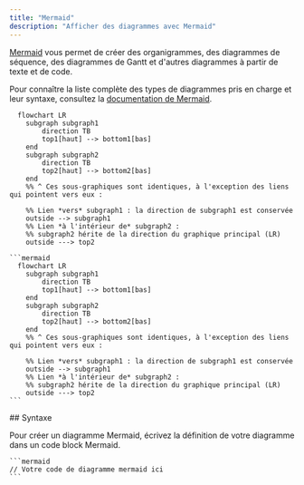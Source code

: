 ```yaml
---
title: "Mermaid"
description: "Afficher des diagrammes avec Mermaid"
---
```


[Mermaid](https://mermaid.js.org/) vous permet de créer des organigrammes, des diagrammes de séquence, des diagrammes de Gantt et d&#39;autres diagrammes à partir de texte et de code.

Pour connaître la liste complète des types de diagrammes pris en charge et leur syntaxe, consultez la [documentation de Mermaid](https://mermaid.js.org/intro/).

```mermaid
  flowchart LR
    subgraph subgraph1
        direction TB
        top1[haut] --> bottom1[bas]
    end
    subgraph subgraph2
        direction TB
        top2[haut] --> bottom2[bas]
    end
    %% ^ Ces sous-graphiques sont identiques, à l'exception des liens qui pointent vers eux :

    %% Lien *vers* subgraph1 : la direction de subgraph1 est conservée
    outside --> subgraph1
    %% Lien *à l'intérieur de* subgraph2 :
    %% subgraph2 hérite de la direction du graphique principal (LR)
    outside ---> top2
```

````mdx Mermaid flowchart example
```mermaid
  flowchart LR
    subgraph subgraph1
        direction TB
        top1[haut] --> bottom1[bas]
    end
    subgraph subgraph2
        direction TB
        top2[haut] --> bottom2[bas]
    end
    %% ^ Ces sous-graphiques sont identiques, à l'exception des liens qui pointent vers eux :

    %% Lien *vers* subgraph1 : la direction de subgraph1 est conservée
    outside --> subgraph1
    %% Lien *à l'intérieur de* subgraph2 :
    %% subgraph2 hérite de la direction du graphique principal (LR)
    outside ---> top2
```
````


<div id="syntax">
  ## Syntaxe
</div>

Pour créer un diagramme Mermaid, écrivez la définition de votre diagramme dans un code block Mermaid.

````mdx
```mermaid
// Votre code de diagramme mermaid ici
```
````
